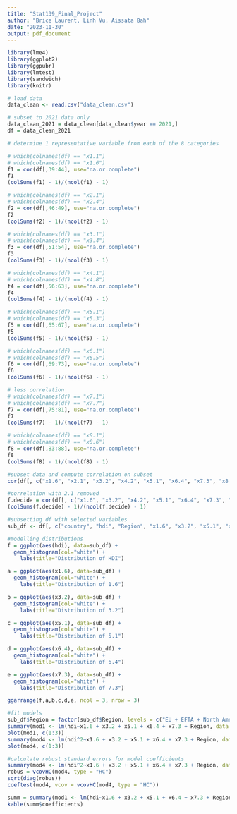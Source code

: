 ```yaml
---
title: "Stat139_Final_Project"
author: "Brice Laurent, Linh Vu, Aissata Bah"
date: "2023-11-30"
output: pdf_document
---
```


```r
library(lme4)
library(ggplot2)
library(ggpubr)
library(lmtest)
library(sandwich)
library(knitr)

# load data
data_clean <- read.csv("data_clean.csv")

# subset to 2021 data only
data_clean_2021 = data_clean[data_clean$year == 2021,]
df = data_clean_2021
```


```r
# determine 1 representative variable from each of the 8 categories

# which(colnames(df) == "x1.1")
# which(colnames(df) == "x1.6")
f1 = cor(df[,39:44], use="na.or.complete")
f1
(colSums(f1) - 1)/(ncol(f1) - 1)

# which(colnames(df) == "x2.1")
# which(colnames(df) == "x2.4")
f2 = cor(df[,46:49], use="na.or.complete")
f2
(colSums(f2) - 1)/(ncol(f2) - 1)

# which(colnames(df) == "x3.1")
# which(colnames(df) == "x3.4")
f3 = cor(df[,51:54], use="na.or.complete")
f3
(colSums(f3) - 1)/(ncol(f3) - 1)

# which(colnames(df) == "x4.1")
# which(colnames(df) == "x4.8")
f4 = cor(df[,56:63], use="na.or.complete")
f4
(colSums(f4) - 1)/(ncol(f4) - 1)

# which(colnames(df) == "x5.1")
# which(colnames(df) == "x5.3")
f5 = cor(df[,65:67], use="na.or.complete")
f5
(colSums(f5) - 1)/(ncol(f5) - 1)

# which(colnames(df) == "x6.1")
# which(colnames(df) == "x6.5")
f6 = cor(df[,69:73], use="na.or.complete")
f6
(colSums(f6) - 1)/(ncol(f6) - 1)

# less correlation
# which(colnames(df) == "x7.1")
# which(colnames(df) == "x7.7")
f7 = cor(df[,75:81], use="na.or.complete")
f7
(colSums(f7) - 1)/(ncol(f7) - 1)

# which(colnames(df) == "x8.1")
# which(colnames(df) == "x8.6")
f8 = cor(df[,83:88], use="na.or.complete")
f8
(colSums(f8) - 1)/(ncol(f8) - 1)

#subset data and compute correlation on subset
cor(df[, c("x1.6", "x2.1", "x3.2", "x4.2", "x5.1", "x6.4", "x7.3", "x8.5")], use="na.or.complete")

#correlation with 2.1 removed
f.decide = cor(df[, c("x1.6", "x3.2", "x4.2", "x5.1", "x6.4", "x7.3", "x8.5")], use="na.or.complete")
(colSums(f.decide) - 1)/(ncol(f.decide) - 1)
```

```r
#subsetting df with selected variables
sub_df <- df[, c("country", "hdi", "Region", "x1.6", "x3.2", "x5.1", "x6.4","x7.3")]

#modelling distributions
f = ggplot(aes(hdi), data=sub_df) +
  geom_histogram(col="white") +
    labs(title="Distribution of HDI")

a = ggplot(aes(x1.6), data=sub_df) +
  geom_histogram(col="white") +
    labs(title="Distribution of 1.6")

b = ggplot(aes(x3.2), data=sub_df) +
  geom_histogram(col="white") +
    labs(title="Distribution of 3.2")

c = ggplot(aes(x5.1), data=sub_df) +
  geom_histogram(col="white") +
    labs(title="Distribution of 5.1")

d = ggplot(aes(x6.4), data=sub_df) +
  geom_histogram(col="white") +
    labs(title="Distribution of 6.4")

e = ggplot(aes(x7.3), data=sub_df) +
  geom_histogram(col="white") +
    labs(title="Distribution of 7.3")

ggarrange(f,a,b,c,d,e, ncol = 3, nrow = 3)

#fit models
sub_df$Region = factor(sub_df$Region, levels = c("EU + EFTA + North America", "East Asia & Pacific", "Eastern Europe & Central Asia", "Latin America & Caribbean", "Middle East & North Africa", "South Asia", "Sub-Saharan Africa")) #releveling region
summary(mod1 <- lm(hdi~x1.6 + x3.2 + x5.1 + x6.4 + x7.3 + Region, data = sub_df))
plot(mod1, c(1:3))
summary(mod4 <- lm(hdi^2~x1.6 + x3.2 + x5.1 + x6.4 + x7.3 + Region, data = sub_df))
plot(mod4, c(1:3))

#calculate robust standard errors for model coefficients
summary(mod4 <- lm(hdi^2~x1.6 + x3.2 + x5.1 + x6.4 + x7.3 + Region, data = sub_df))
robus = vcovHC(mod4, type = "HC")
sqrt(diag(robus))
coeftest(mod4, vcov = vcovHC(mod4, type = "HC"))
```

```r
summ = summary(mod1 <- lm(hdi~x1.6 + x3.2 + x5.1 + x6.4 + x7.3 + Region, data = sub_df))
kable(summ$coefficients)
```
